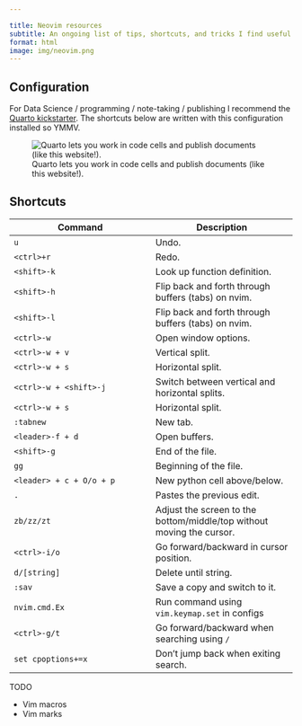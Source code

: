 ```yaml
---

title: Neovim resources
subtitle: An ongoing list of tips, shortcuts, and tricks I find useful to navigating the world of Neovim.
format: html
image: img/neovim.png
---
```


## Configuration

For Data Science / programming / note-taking / publishing I recommend the [Quarto kickstarter](https://github.com/jmbuhr/quarto-nvim-kickstarter). The shortcuts below are written with this configuration installed so YMMV.

![Quarto lets you work in code cells and publish documents (like this website!).](img/neovim.png)

## Shortcuts 

|Command|Description|
|---|---|
|`u`|Undo.|
|`<ctrl>+r`|Redo.|
|`<shift>-k`|Look up function definition.|
|`<shift>-h`|Flip back and forth through buffers (tabs) on nvim.|
|`<shift>-l`|Flip back and forth through buffers (tabs) on nvim.|
|`<ctrl>-w`|Open window options.|
|`<ctrl>-w + v`|Vertical split.|
|`<ctrl>-w + s`|Horizontal split.|
|`<ctrl>-w + <shift>-j`|Switch between vertical and horizontal splits.|
|`<ctrl>-w + s`|Horizontal split.|
|`:tabnew`|New tab.|
|`<leader>-f + d`|Open buffers.|
|`<shift>-g`|End of the file.|
|`gg`|Beginning of the file.|
|`<leader> + c + O/o + p`|New python cell above/below.|
|`.`|Pastes the previous edit.|
|`zb/zz/zt`|Adjust the screen to the bottom/middle/top without moving the cursor.|
|`<ctrl>-i/o`|Go forward/backward in cursor position.|
|`d/[string]`|Delete until string.|
|`:sav`|Save a copy and switch to it.|
|`nvim.cmd.Ex`|Run command using `vim.keymap.set` in configs|
|`<ctrl>-g/t`|Go forward/backward when searching using `/`|
|`set cpoptions+=x`|Don't jump back when exiting search.|

TODO

- Vim macros
- Vim marks

